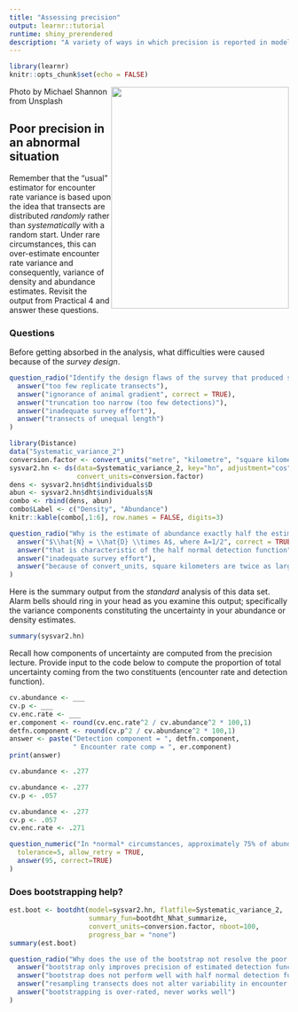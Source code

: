 ```yaml
---
title: "Assessing precision"
output: learnr::tutorial
runtime: shiny_prerendered
description: "A variety of ways in which precision is reported in model output. Danger signs when precision is a problem."
---
```


```r
library(learnr)
knitr::opts_chunk$set(echo = FALSE)
```

<img src=https://images.unsplash.com/photo-1519599189038-58e6fc7a060d?ixlib=rb-4.0.3&ixid=MnwxMjA3fDB8MHxzZWFyY2h8MTJ8fHVuY2VydGFpbnR5fGVufDB8fDB8fA%3D%3D&auto=format&fit=crop&w=500&q=60 width=320 height=400 style="float:right">

<p style="text-align:right font-size:70%">Photo by Michael Shannon from Unsplash</p>

## Poor precision in an abnormal situation

Remember that the "usual" estimator for encounter rate variance is based upon the idea that transects are distributed *randomly* rather than *systematically* with a random start. Under rare circumstances, this can over-estimate encounter rate variance and consequently, variance of density and abundance estimates.  Revisit the output from Practical 4 and answer these questions.


### Questions

Before getting absorbed in the analysis, what difficulties were caused because of the *survey design*.

```r
question_radio("Identify the design flaws of the survey that produced such poor precision",
  answer("too few replicate transects"),
  answer("ignorance of animal gradient", correct = TRUE),
  answer("truncation too narrow (too few detections)"),
  answer("inadequate survey effort"),
  answer("transects of unequal length")
)
```


```r
library(Distance)
data("Systematic_variance_2")
conversion.factor <- convert_units("metre", "kilometre", "square kilometre")
sysvar2.hn <- ds(data=Systematic_variance_2, key="hn", adjustment="cos",
                 convert_units=conversion.factor)
dens <- sysvar2.hn$dht$individuals$D
abun <- sysvar2.hn$dht$individuals$N
combo <- rbind(dens, abun)
combo$Label <- c("Density", "Abundance")
knitr::kable(combo[,1:6], row.names = FALSE, digits=3)
```


```r
question_radio("Why is the estimate of abundance exactly half the estimate of density in this analysis?",
  answer("$\\hat{N} = \\hat{D} \\times A$, where A=1/2", correct = TRUE),
  answer("that is characteristic of the half normal detection function"),
  answer("inadequate survey effort"),
  answer("because of convert_units, square kilometers are twice as large as kilometers")
)
```

Here is the summary output from the *standard* analysis of this data set. Alarm bells should ring in your head as you examine this output; specifically the variance components constituting the uncertainty in your abundance or density estimates. 

```r
summary(sysvar2.hn)
```

Recall how components of uncertainty are computed from the precision lecture. Provide input to the code below to compute the proportion of total uncertainty coming from the two constituents (encounter rate and detection function).

```r
cv.abundance <- ___
cv.p <- ___
cv.enc.rate <- ___
er.component <- round(cv.enc.rate^2 / cv.abundance^2 * 100,1)
detfn.component <- round(cv.p^2 / cv.abundance^2 * 100,1)
answer <- paste("Detection component = ", detfn.component,
                " Encounter rate comp = ", er.component)
print(answer)
```

```r
cv.abundance <- .277
```

```r
cv.abundance <- .277
cv.p <- .057
```

```r
cv.abundance <- .277
cv.p <- .057
cv.enc.rate <- .271
```

```r
question_numeric("In *normal* circumstances, approximately 75% of abundance estimate uncertainty in line transects comes from encounter rate variance. What percentage of uncertainty here comes from encounter rate uncertainty?",
  tolerance=5, allow_retry = TRUE, 
  answer(95, correct=TRUE)
)

```


### Does bootstrapping help?

```r
est.boot <- bootdht(model=sysvar2.hn, flatfile=Systematic_variance_2,
                    summary_fun=bootdht_Nhat_summarize, 
                    convert_units=conversion.factor, nboot=100,
                    progress_bar = "none")
summary(est.boot)
```


```r
question_radio("Why does the use of the bootstrap not resolve the poor precision problem? ",
  answer("bootstrap only improves precision of estimated detection function"),
  answer("bootstrap does not perform well with half normal detection function"),
  answer("resampling transects does not alter variability in encounter rate between transects", correct = TRUE),
  answer("bootstrapping is over-rated, never works well")
)
```


